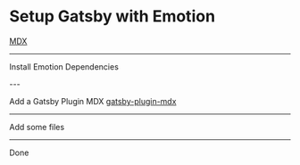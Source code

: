 # Setup Gatsby with Emotion

[MDX](https://mdxjs.com/getting-started)

---

Install Emotion Dependencies

<NPMPackage name="@mdx-js/mdx"/>
<NPMPackage name="@mdx-js/react"/>
---

Add a Gatsby Plugin MDX
[gatsby-plugin-mdx](https://www.gatsbyjs.org/packages/gatsby-plugin-mdx/?=)
<NPMPackage name="gatsby-plugin-mdx"/>
<GatsbyPlugin name="gatsby-plugin-mdx"/>

---

Add some files

<File
  path="src/pages/using-emotion.js"
  content="https://raw.githubusercontent.com/dsanderson90/gatsby-recipes/master/src/pages/using-emotion.js"
/>

---

Done